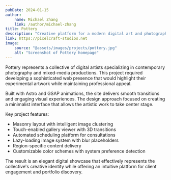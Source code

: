 ```yaml
---
pubDate: 2024-01-15
author:
    name: Michael Zhang
    link: /author/michael-zhang
title: Pottery
description: "Creative platform for a modern digital art and photography collective"
link: https://pixelcraft-studios.net
image:
    source: "@assets/images/projects/pottery.jpg"
    alt: "Screenshot of Pottery homepage"
---
```


Pottery represents a collective of digital artists specializing in contemporary photography and mixed-media productions. This project required developing a sophisticated web presence that would highlight their experimental artwork while maintaining professional appeal.

Built with Astro and GSAP animations, the site delivers smooth transitions and engaging visual experiences. The design approach focused on creating a minimalist interface that allows the artistic work to take center stage.

Key project features:
- Masonry layout with intelligent image clustering
- Touch-enabled gallery viewer with 3D transitions
- Automated scheduling platform for consultations
- Lazy-loading image system with blur placeholders
- Region-specific content delivery
- Customizable color schemes with system preference detection

The result is an elegant digital showcase that effectively represents the collective's creative identity while offering an intuitive platform for client engagement and portfolio discovery.
